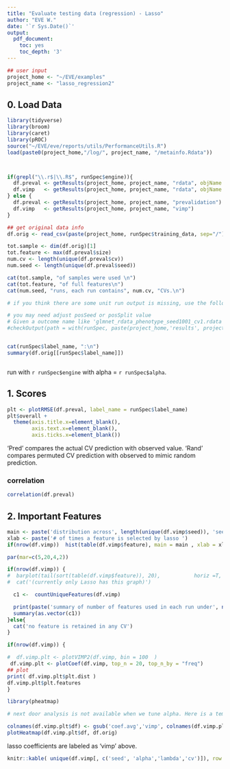 ```yaml
---
title: "Evaluate testing data (regression) - Lasso"
author: "EVE W."
date: '`r Sys.Date()`'
output:
  pdf_document:
    toc: yes
    toc_depth: '3'
---
```

 

```r
## user input
project_home <- "~/EVE/examples"
project_name <- "lasso_regression2"
```

## 0. Load Data
```r
library(tidyverse)
library(broom)
library(caret)
library(pROC)
source("~/EVE/eve/reports/utils/PerformanceUtils.R")
load(paste0(project_home,"/log/", project_name, "/metainfo.Rdata"))



if(grepl("\\.r$|\\.R$", runSpec$engine)){
  df.preval <- getResults(project_home, project_name, "rdata", objName = "df_pred")
  df.vimp   <- getResults(project_home, project_name, "rdata", objName = "df_vimp")
} else {
  df.preval <- getResults(project_home, project_name, "prevalidation")
  df.vimp   <- getResults(project_home, project_name, "vimp")
}

## get original data info
df.orig <- read_csv(paste(project_home, runSpec$training_data, sep="/"))

tot.sample <- dim(df.orig)[1]
tot.feature <- max(df.preval$size)
num.cv <- length(unique(df.preval$cv))
num.seed <- length(unique(df.preval$seed))

cat(tot.sample, "of samples were used \n")
cat(tot.feature, "of full features\n")
cat(num.seed, "runs, each run contains", num.cv, "CVs.\n")

# if you think there are some unit run output is missing, use the following to figure out which ones are missing; then you can check out their log output to see whether there are specific errors

# you may need adjust posSeed or posSplit value
# Given a outcome name like 'glmnet_rdata_phenotype_seed1001_cv1.rdata', and the function splitting the output name by '_', the index of seed value is 4, and that of cv split is 5. So there are posSeed=4, posSplit = 5 below.
#checkOutput(path = with(runSpec, paste(project_home,'results', project_name, sep='/')), pattern = paste( '\\.rdata', sep=''), posSeed=4, posSplit = 5 )


cat(runSpec$label_name, ":\n")
summary(df.orig[[runSpec$label_name]])



```
run with `r runSpec$engine` with alpha = `r runSpec$alpha`.

## 1. Scores

```r
plt <- plotRMSE(df.preval, label_name = runSpec$label_name)
plt$overall +
  theme(axis.title.x=element_blank(),
        axis.text.x=element_blank(),
        axis.ticks.x=element_blank())
```

'Pred' compares the actual CV prediction with observed value. 'Rand' compares permuted CV prediction with observed to mimic random prediction.

### correlation

```r
correlation(df.preval)
```


## 2. Important Features

```r
main <- paste('distribution across', length(unique(df.vimp$seed)), 'seed x', length(unique(df.vimp$cv)),'CV')
xlab <- paste('# of times a feature is selected by lasso ')
if(nrow(df.vimp))  hist(table(df.vimp$feature), main = main , xlab = xlab)
```

```r
par(mar=c(5,20,4,2))

if(nrow(df.vimp)) {
#  barplot(tail(sort(table(df.vimp$feature)), 20),           horiz =T, las=2, main='Number of times a feature is used')
#  cat('(currently only Lasso has this graph)')

  c1 <-  countUniqueFeatures(df.vimp)

  print(paste('summary of number of features used in each run under', nrow(c1),'seeds and', ncol(c1),'CVs'))
  summary(as.vector(c1))
}else{
  cat('no feature is retained in any CV')
}

```



```r


if(nrow(df.vimp)) {

#  df.vimp.plt <- plotVIMP2(df.vimp, bin = 100  )
 df.vimp.plt <- plotCoef(df.vimp, top_n = 20, top_n_by = "freq")
## plot
print( df.vimp.plt$plt.dist )
df.vimp.plt$plt.features  
}
```

```r
library(pheatmap)

# next door analysis is not available when we tune alpha. Here is a temporary fix to rename variable names

colnames(df.vimp.plt$df) <- gsub('coef.avg','vimp', colnames(df.vimp.plt$df))
plotHeatmap(df.vimp.plt$df, df.orig)
```

lasso coefficients are labeled as 'vimp' above.

```r

knitr::kable( unique(df.vimp[, c('seed', 'alpha','lambda','cv')]), row.names =F, caption ='parameter selection')

```
